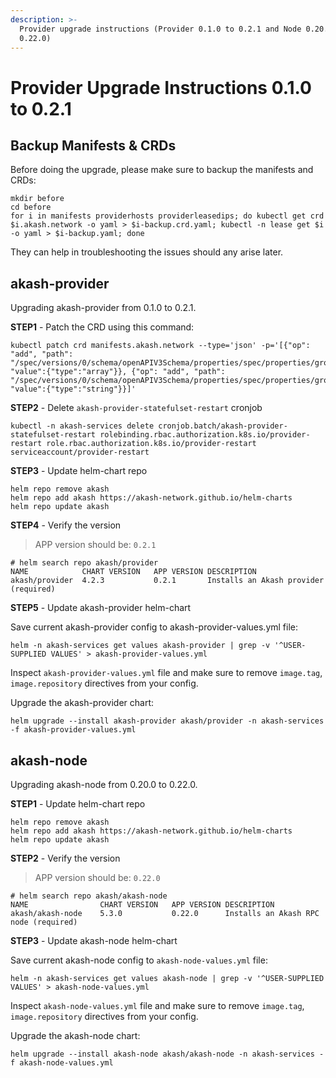 ```yaml
---
description: >-
  Provider upgrade instructions (Provider 0.1.0 to 0.2.1 and Node 0.20.0 to
  0.22.0)
---
```


# Provider Upgrade Instructions 0.1.0 to 0.2.1

## Backup Manifests & CRDs

Before doing the upgrade, please make sure to backup the manifests and CRDs:

```
mkdir before
cd before
for i in manifests providerhosts providerleasedips; do kubectl get crd $i.akash.network -o yaml > $i-backup.crd.yaml; kubectl -n lease get $i -o yaml > $i-backup.yaml; done
```

They can help in troubleshooting the issues should any arise later.

## akash-provider

Upgrading akash-provider from 0.1.0 to 0.2.1.

**STEP1** - Patch the CRD using this command:

```
kubectl patch crd manifests.akash.network --type='json' -p='[{"op": "add", "path": "/spec/versions/0/schema/openAPIV3Schema/properties/spec/properties/group/properties/services/items/properties/command", "value":{"type":"array"}}, {"op": "add", "path": "/spec/versions/0/schema/openAPIV3Schema/properties/spec/properties/group/properties/services/items/properties/command/items", "value":{"type":"string"}}]'
```

**STEP2** - Delete `akash-provider-statefulset-restart` cronjob

```
kubectl -n akash-services delete cronjob.batch/akash-provider-statefulset-restart rolebinding.rbac.authorization.k8s.io/provider-restart role.rbac.authorization.k8s.io/provider-restart serviceaccount/provider-restart
```

**STEP3** - Update helm-chart repo

```
helm repo remove akash
helm repo add akash https://akash-network.github.io/helm-charts
helm repo update akash
```

**STEP4** - Verify the version

> APP version should be: `0.2.1`

```
# helm search repo akash/provider
NAME          	CHART VERSION	APP VERSION	DESCRIPTION                          
akash/provider	4.2.3        	0.2.1      	Installs an Akash provider (required)
```

**STEP5** - Update akash-provider helm-chart

Save current akash-provider config to akash-provider-values.yml file:

```
helm -n akash-services get values akash-provider | grep -v '^USER-SUPPLIED VALUES' > akash-provider-values.yml
```

Inspect `akash-provider-values.yml` file and make sure to remove `image.tag`, `image.repository` directives from your config.

Upgrade the akash-provider chart:

```
helm upgrade --install akash-provider akash/provider -n akash-services -f akash-provider-values.yml
```

## akash-node

Upgrading akash-node from 0.20.0 to 0.22.0.

**STEP1** - Update helm-chart repo

```
helm repo remove akash
helm repo add akash https://akash-network.github.io/helm-charts
helm repo update akash
```

**STEP2** - Verify the version

> APP version should be: `0.22.0`

```
# helm search repo akash/akash-node
NAME            	CHART VERSION	APP VERSION	DESCRIPTION                          
akash/akash-node	5.3.0        	0.22.0     	Installs an Akash RPC node (required)
```

**STEP3** - Update akash-node helm-chart

Save current akash-node config to `akash-node-values.yml` file:

```
helm -n akash-services get values akash-node | grep -v '^USER-SUPPLIED VALUES' > akash-node-values.yml
```

Inspect `akash-node-values.yml` file and make sure to remove `image.tag`, `image.repository` directives from your config.

Upgrade the akash-node chart:

```
helm upgrade --install akash-node akash/akash-node -n akash-services -f akash-node-values.yml
```
